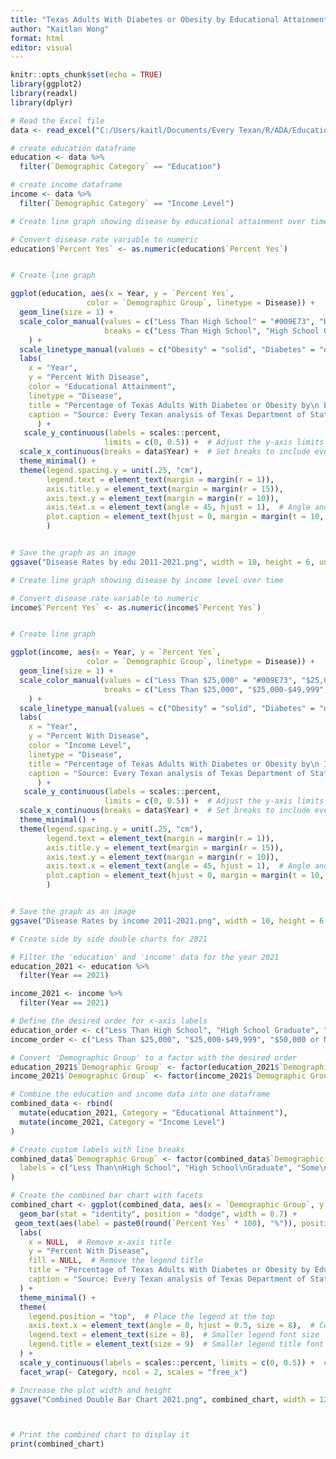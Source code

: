 ---
title: "Texas Adults With Diabetes or Obesity by Educational Attainment and Income, 2021"
author: "Kaitlan Wong"
format: html
editor: visual
---

```{r setup, include=FALSE}
knitr::opts_chunk$set(echo = TRUE)
library(ggplot2)
library(readxl)
library(dplyr)
```

```{r}
# Read the Excel file
data <- read_excel("C:/Users/kaitl/Documents/Every Texan/R/ADA/Education and Income/Obesity Diabetes Rates BRFSS 2011-21.xlsx")

# create education dataframe
education <- data %>%
  filter(`Demographic Category` == "Education")

# create income dataframe
income <- data %>%
  filter(`Demographic Category` == "Income Level")
```

```{r}
# Create line graph showing disease by educational attainment over time

# Convert disease rate variable to numeric
education$`Percent Yes` <- as.numeric(education$`Percent Yes`)


# Create line graph

ggplot(education, aes(x = Year, y = `Percent Yes`,
                 color = `Demographic Group`, linetype = Disease)) +
  geom_line(size = 1) +
  scale_color_manual(values = c("Less Than High School" = "#009E73", "High School Graduate" = "#56B4E9", "Some College" = "#E69F00", "College Graduate" = "#CC79A7"),
                     breaks = c("Less Than High School", "High School Graduate", "Some College", "College Graduate")
    ) +
  scale_linetype_manual(values = c("Obesity" = "solid", "Diabetes" = "dotted")) +
  labs(
    x = "Year", 
    y = "Percent With Disease", 
    color = "Educational Attainment", 
    linetype = "Disease",
    title = "Percentage of Texas Adults With Diabetes or Obesity by\n Educational Attainment, 2011-2021",
    caption = "Source: Every Texan analysis of Texas Department of State Health Services BRFSS data."
      ) +
   scale_y_continuous(labels = scales::percent,
                     limits = c(0, 0.5)) +  # Adjust the y-axis limits as needed
  scale_x_continuous(breaks = data$Year) +  # Set breaks to include every year
  theme_minimal() +
  theme(legend.spacing.y = unit(.25, "cm"),
        legend.text = element_text(margin = margin(r = 1)),
        axis.title.y = element_text(margin = margin(r = 15)),
        axis.text.y = element_text(margin = margin(r = 10)),
        axis.text.x = element_text(angle = 45, hjust = 1),  # Angle and alignment of x-axis labels
        plot.caption = element_text(hjust = 0, margin = margin(t = 10, l = 0))  # Left-align the caption with top and left margins)
        )


# Save the graph as an image
ggsave("Disease Rates by edu 2011-2021.png", width = 10, height = 6, units = "in")

```

```{r}
# Create line graph showing disease by income level over time

# Convert disease rate variable to numeric
income$`Percent Yes` <- as.numeric(income$`Percent Yes`)


# Create line graph

ggplot(income, aes(x = Year, y = `Percent Yes`,
                 color = `Demographic Group`, linetype = Disease)) +
  geom_line(size = 1) +
  scale_color_manual(values = c("Less Than $25,000" = "#009E73", "$25,000-$49,999" = "#56B4E9", "$50,000 or More" = "#E69F00"),
                     breaks = c("Less Than $25,000", "$25,000-$49,999", "$50,000 or More")
    ) +
  scale_linetype_manual(values = c("Obesity" = "solid", "Diabetes" = "dotted")) +
  labs(
    x = "Year", 
    y = "Percent With Disease", 
    color = "Income Level", 
    linetype = "Disease",
    title = "Percentage of Texas Adults With Diabetes or Obesity by\n Income Level, 2011-2021",
    caption = "Source: Every Texan analysis of Texas Department of State Health Services BRFSS data."
      ) +
   scale_y_continuous(labels = scales::percent,
                     limits = c(0, 0.5)) +  # Adjust the y-axis limits as needed
  scale_x_continuous(breaks = data$Year) +  # Set breaks to include every year
  theme_minimal() +
  theme(legend.spacing.y = unit(.25, "cm"),
        legend.text = element_text(margin = margin(r = 1)),
        axis.title.y = element_text(margin = margin(r = 15)),
        axis.text.y = element_text(margin = margin(r = 10)),
        axis.text.x = element_text(angle = 45, hjust = 1),  # Angle and alignment of x-axis labels
        plot.caption = element_text(hjust = 0, margin = margin(t = 10, l = 0))  # Left-align the caption with top and left margins)
        )


# Save the graph as an image
ggsave("Disease Rates by income 2011-2021.png", width = 10, height = 6, units = "in")
```

```{r}
# Create side by side double charts for 2021

# Filter the 'education' and 'income' data for the year 2021
education_2021 <- education %>%
  filter(Year == 2021)

income_2021 <- income %>%
  filter(Year == 2021)

# Define the desired order for x-axis labels
education_order <- c("Less Than High School", "High School Graduate", "Some College", "College Graduate")
income_order <- c("Less Than $25,000", "$25,000-$49,999", "$50,000 or More")

# Convert 'Demographic Group' to a factor with the desired order
education_2021$`Demographic Group` <- factor(education_2021$`Demographic Group`, levels = education_order)
income_2021$`Demographic Group` <- factor(income_2021$`Demographic Group`, levels = income_order)

# Combine the education and income data into one dataframe
combined_data <- rbind(
  mutate(education_2021, Category = "Educational Attainment"),
  mutate(income_2021, Category = "Income Level")
)

# Create custom labels with line breaks
combined_data$`Demographic Group` <- factor(combined_data$`Demographic Group`,
  labels = c("Less Than\nHigh School", "High School\nGraduate", "Some\nCollege", "College\nGraduate", "Less Than\n$25,000", "$25,000-\n$49,999", "$50,000\nor More")
)

# Create the combined bar chart with facets
combined_chart <- ggplot(combined_data, aes(x = `Demographic Group`, y = `Percent Yes`, fill = Disease)) +
  geom_bar(stat = "identity", position = "dodge", width = 0.7) +
 geom_text(aes(label = paste0(round(`Percent Yes` * 100), "%")), position = position_dodge(width = 0.7), vjust = -0.5, size = 3) +  # Round and add "%" symbol to the labels
  labs(
    x = NULL,  # Remove x-axis title
    y = "Percent With Disease",
    fill = NULL,  # Remove the legend title
    title = "Percentage of Texas Adults With Diabetes or Obesity by Educational\nAttainment and Income Level in 2021",
    caption = "Source: Every Texan analysis of Texas Department of State Health Services BRFSS data."
  ) +
  theme_minimal() +
  theme(
    legend.position = "top",  # Place the legend at the top
    axis.text.x = element_text(angle = 0, hjust = 0.5, size = 8),  # Centered x-axis labels and smaller font size
    legend.text = element_text(size = 8),  # Smaller legend font size
    legend.title = element_text(size = 9)  # Smaller legend title font size
  ) +
  scale_y_continuous(labels = scales::percent, limits = c(0, 0.5)) +  # Adjust the y-axis limits as needed +
  facet_wrap(~ Category, ncol = 2, scales = "free_x")

# Increase the plot width and height
ggsave("Combined Double Bar Chart 2021.png", combined_chart, width = 12, height = 8, units = "in")



# Print the combined chart to display it
print(combined_chart)


```
